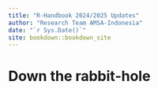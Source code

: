 ```yaml
--- 
title: "R-Handbook 2024/2025 Updates"
author: "Research Team AMSA-Indonesia"
date: "`r Sys.Date()`"
site: bookdown::bookdown_site
---
```


# Down the rabbit-hole

